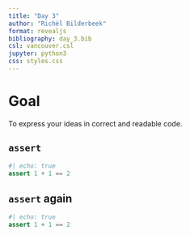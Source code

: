 ```yaml
---
title: "Day 3"
author: "Richèl Bilderbeek"
format: revealjs
bibliography: day_3.bib
csl: vancouver.csl
jupyter: python3
css: styles.css
---
```



# Goal

To express your ideas in correct and readable code.

## `assert`

```python
#| echo: true
assert 1 + 1 == 2
```

## `assert` again

```python
#| echo: true
assert 1 + 1 == 2
```
